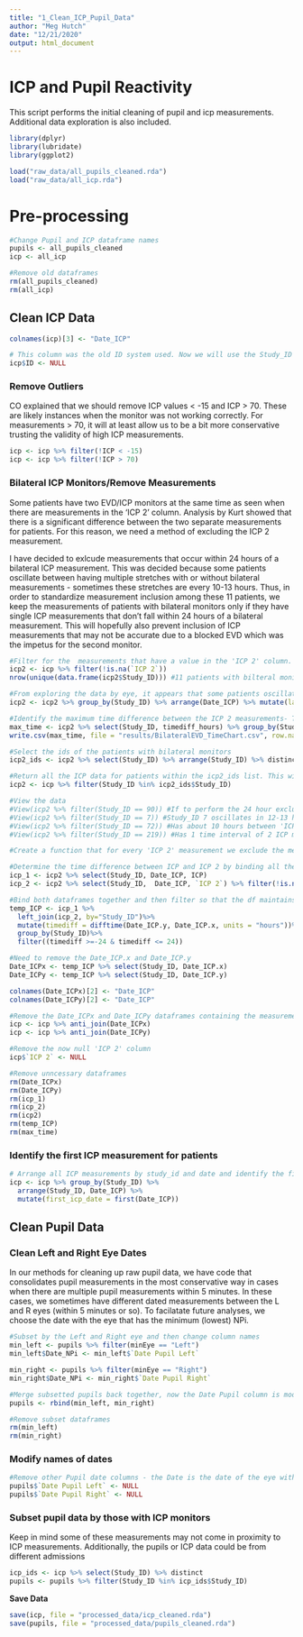 ```yaml
---
title: "1_Clean_ICP_Pupil_Data"
author: "Meg Hutch"
date: "12/21/2020"
output: html_document
---
```


# **ICP and Pupil Reactivity**

This script performs the initial cleaning of pupil and icp measurements. Additional data exploration is also included.


```r
library(dplyr)
library(lubridate)
library(ggplot2)
```

```r
load("raw_data/all_pupils_cleaned.rda")
load("raw_data/all_icp.rda")
```

# Pre-processing 

```r
#Change Pupil and ICP dataframe names
pupils <- all_pupils_cleaned
icp <- all_icp

#Remove old dataframes
rm(all_pupils_cleaned)
rm(all_icp)
```

## **Clean ICP Data**

```r
colnames(icp)[3] <- "Date_ICP"

# This column was the old ID system used. Now we will use the Study_ID
icp$ID <- NULL
```

### Remove Outliers

CO explained that we should remove ICP values < -15 and ICP > 70. These are likely instances when the monitor was not working correctly. For measurements > 70, it will at least allow us to be a bit more conservative trusting the validity of high ICP measurements.

```r
icp <- icp %>% filter(!ICP < -15)
icp <- icp %>% filter(!ICP > 70)
```

### Bilateral ICP Monitors/Remove Measurements

Some patients have two EVD/ICP monitors at the same time as seen when there are measurements in the 'ICP 2' column. Analysis by Kurt showed that there is a significant difference between the two separate measurements for patients. For this reason, we need a method of excluding the ICP 2 measurement. 

I have decided to exlcude measurements that occur within 24 hours of a bilateral ICP measurement. This was decided because some patients oscillate between having multiple stretches with or without bilateral measurements - sometimes these stretches are every 10-13 hours. Thus, in order to standardize measurement inclusion among these 11 patients, we keep the measurements of patients with bilateral monitors only if they have single ICP measurements that don't fall within 24 hours of a bilateral measurement. This will hopefully also prevent inclusion of ICP measurements that may not be accurate due to a blocked EVD which was the impetus for the second monitor.

```r
#Filter for the  measurements that have a value in the 'ICP 2' column. These are patients who had bilateral ICP measurements. 
icp2 <- icp %>% filter(!is.na(`ICP 2`))
nrow(unique(data.frame(icp2$Study_ID))) #11 patients with bilteral monitors

#From exploring the data by eye, it appears that some patients oscillate between having one  monitor and two. Determine the longest amount of time patients go in between their second ICP measurements
icp2 <- icp2 %>% group_by(Study_ID) %>% arrange(Date_ICP) %>% mutate(lagDate_ICP = lag(Date_ICP)) %>% mutate(timediff_hours = difftime(Date_ICP, lagDate_ICP, unit = "hours"))

#Identify the maximum time difference between the ICP 2 measurements- This will give us an idea as to how frequently measurements may be recorded from 2 monitors in the patient.
max_time <- icp2 %>% select(Study_ID, timediff_hours) %>% group_by(Study_ID) %>% top_n(n=1) %>% slice(1L) %>% arrange(timediff_hours) #Some patients go up to 10-13 hours when they may have only one ICP measurement before having two ICP measurements and then back to only one ICP measurement. Study ID 219, explored more below, has a single ICP measurement seeminfly randomly - I'm wondering if this could be an error.
write.csv(max_time, file = "results/BilateralEVD_TimeChart.csv", row.names=FALSE)

#Select the ids of the patients with bilateral monitors
icp2_ids <- icp2 %>% select(Study_ID) %>% arrange(Study_ID) %>% distinct

#Return all the ICP data for patients within the icp2_ids list. This will then create a data frame which will also include the incidences when they may have only had one monitor
icp2 <- icp %>% filter(Study_ID %in% icp2_ids$Study_ID)

#View the data 
#View(icp2 %>% filter(Study_ID == 90)) #If to perform the 24 hour exclusion function below, Study_ID  90 will not be in the analysis. 
#View(icp2 %>% filter(Study_ID == 7)) #Study_ID 7 oscillates in 12-13 hour time windows regarding whether he has two ICP monitors
#View(icp2 %>% filter(Study_ID == 72)) #Has about 10 hours between 'ICP 2` measurements
#View(icp2 %>% filter(Study_ID == 219)) #Has 1 time interval of 2 ICP monitor measurements - Does have an isolated ICP 2 measurement at a seemingly random point in time. Maybe an error?

#Create a function that for every 'ICP 2' measurement we exclude the measurements that are within 24 hours prior andwithin 24 hours after. The reasoning behind the 24 hours is that I've noticed that a patient may have several intervals when they have only one monitor and then times when they have two. This criteria will enact more stringent inclusion criteria for these patients but it will also help standarize how we are managing this problem and I think it's a conservative approach in order to prevent measurements that were taken maybe before the start of the second monitor but that may be inaccurate (because the monitor was malfunctioning/blocked, thus the reason they required bilateral monitors to begin with).

#Determine the time difference between ICP and ICP 2 by binding all the ICP to ICP2 after splitting into separate dataframes. Then remove all ICP2 measurments that are within 24 hours of an ICP 1 measurement
icp_1 <- icp2 %>% select(Study_ID, Date_ICP, ICP)
icp_2 <- icp2 %>% select(Study_ID,  Date_ICP, `ICP 2`) %>% filter(!is.na(`ICP 2`))

#Bind both dataframes together and then filter so that the df maintains the measurements that are within 24 hours. We will then exclude these from the main ICP dataframe.
temp_ICP <- icp_1 %>%
  left_join(icp_2, by="Study_ID")%>%
  mutate(timediff = difftime(Date_ICP.y, Date_ICP.x, units = "hours"))%>%
  group_by(Study_ID)%>%
  filter((timediff >=-24 & timediff <= 24))

#Need to remove the Date_ICP.x and Date_ICP.y
Date_ICPx <- temp_ICP %>% select(Study_ID, Date_ICP.x)
Date_ICPy <- temp_ICP %>% select(Study_ID, Date_ICP.y) 

colnames(Date_ICPx)[2] <- "Date_ICP"
colnames(Date_ICPy)[2] <- "Date_ICP"

#Remove the Date_ICPx and Date_ICPy dataframes containing the measurements within 24 hours before or after an 'ICP 2' measurement.
icp <- icp %>% anti_join(Date_ICPx)
icp <- icp %>% anti_join(Date_ICPy)

#Remove the now null 'ICP 2' column
icp$`ICP 2` <- NULL

#Remove unncessary dataframes
rm(Date_ICPx)
rm(Date_ICPy)
rm(icp_1)
rm(icp_2)
rm(icp2)
rm(temp_ICP)
rm(max_time)
```

### Identify the first ICP measurement for patients

```r
# Arrange all ICP measurements by study_id and date and identify the first measurement
icp <- icp %>% group_by(Study_ID) %>%
  arrange(Study_ID, Date_ICP) %>%
  mutate(first_icp_date = first(Date_ICP)) 
```

## **Clean Pupil Data**

### Clean Left and Right Eye Dates

In our methods for cleaning up raw pupil data, we have code that consolidates pupil measurements in the most conservative way in cases when there are multiple pupil measurements within 5 minutes. In these cases, we sometimes have different dated measurements between the L and R eyes (within 5 minutes or so). To facilatate future analyses, we choose the date with the eye that has the minimum (lowest) NPi. 

```r
#Subset by the Left and Right eye and then change column names
min_left <- pupils %>% filter(minEye == "Left")
min_left$Date_NPi <- min_left$`Date Pupil Left`

min_right <- pupils %>% filter(minEye == "Right")
min_right$Date_NPi <- min_right$`Date Pupil Right`

#Merge subsetted pupils back together, now the Date Pupil column is modified to contain the date of the eye with the minNPi
pupils <- rbind(min_left, min_right) 

#Remove subset dataframes
rm(min_left)
rm(min_right)
```

### Modify names of dates

```r
#Remove other Pupil date columns - the Date is the date of the eye with the minNPi - we also have columns for the Left and the Right Eye
pupils$`Date Pupil Left` <- NULL
pupils$`Date Pupil Right` <- NULL
```

### Subset pupil data by those with ICP monitors

Keep in mind some of these measurements may not come in proximity to ICP measurements. Additionally, the pupils or ICP data could be from different admissions

```r
icp_ids <- icp %>% select(Study_ID) %>% distinct
pupils <- pupils %>% filter(Study_ID %in% icp_ids$Study_ID)
```

**Save Data**

```r
save(icp, file = "processed_data/icp_cleaned.rda")
save(pupils, file = "processed_data/pupils_cleaned.rda")
```
